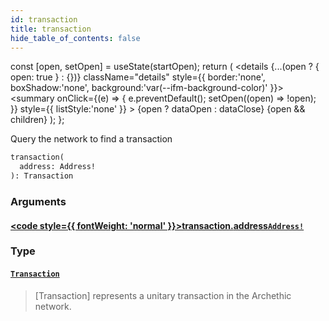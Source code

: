 ```yaml
---
id: transaction
title: transaction
hide_table_of_contents: false
---
```







  const [open, setOpen] = useState(startOpen);
  return (
    <details {...(open ? { open: true } : {})} className="details" style={{ border:'none', boxShadow:'none', background:'var(--ifm-background-color)' }}>
      <summary
        onClick={(e) => {
          e.preventDefault();
          setOpen((open) => !open);
        }}
        style={{ listStyle:'none' }}
      >
      {open ? dataOpen : dataClose}
      </summary>
      {open && children}
    </details>
  );
};








Query the network to find a transaction


```graphql
transaction(
  address: Address!
): Transaction
```




### Arguments

#### [<code style={{ fontWeight: 'normal' }}>transaction.<b>address</b></code>](#)<Bullet />[`Address!`](/build/api/schema/scalars/address) <Badge class="badge badge--secondary" text="non-null"/> <Badge class="badge badge--secondary" text="scalar"/> 
> 
> 
> 
> 

### Type

#### [`Transaction`](/build/api/schema/objects/transaction) <Badge class="badge badge--secondary" text="object"/> 
> 
> 
> [Transaction] represents a unitary transaction in the Archethic network.
> 



